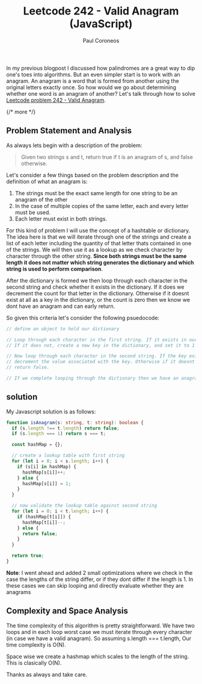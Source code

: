 ﻿---
title: "Leetcode 242 - Valid Anagram (JavaScript)"
description: "My solution and explanation of Leetcode number 242 - Valid Anagram."
pubDate: 2024-11-17
author: "Paul Coroneos"
tags: ["leetcode", "anagram", "hashmap"]
---

In my previous blogpost I discussed how palindromes are a great way to dip one's toes into algorithms. But an even simpler start is to work with an anagram. An anagram is a word that is formed from another using the original letters exactly once. So how would we go about determining whether one word is an anagram of another? Let's talk through how to solve [Leetcode problem 242 - Valid Anagram](https://leetcode.com/problems/valid-anagram/description/).

{/* more */}

## Problem Statement and Analysis

As always lets begin with a description of the problem:

> Given two strings s and t, return true if t is an anagram of s, and false otherwise.

Let's consider a few things based on the problem description and the definition of what an anagram is:

1. The strings must be the exact same length for one string to be an anagram of the other
2. In the case of multiple copies of the same letter, each and every letter must be used.
3. Each letter must exist in both strings.

For this kind of problem I will use the concept of a hashtable or dictionary. The idea here is that we will iterate through one of the strings and create a list of each letter including the quantity of that letter thats contained in one of the strings. We will then use it as a lookup as we check character by character through the other string. **Since both strings must be the same length it does not matter which string generates the dictionary and which string is used to perform comparison**.

After the dictionary is formed we then loop through each character in the second string and check whether it exists in the dictionary. If it does we decrement the count for that letter in the dictionary. Otherwise if it doesnt exist at all as a key in the dictionary, or the count is zero then we know we dont have an anagram and can early return.

So given this criteria let's consider the following psuedocode:

```ts
// define an object to hold our dictionary

// Loop through each character in the first string. If it exists in our dictionary, increment the count for that key by one.
// If it does not, create a new key in the dictionary, and set it to 1

// Now loop through each character in the second string. If the key exists and its value is greater than 0,
// decrement the value associated with the key. Otherwise if it doesnt exist or the entry for that key in the dictionary is zero,
// return false.

// If we complete looping through the dictionary then we have an anagram. Return true.
```

## solution

My Javascript solution is as follows:

```ts
function isAnagram(s: string, t: string): boolean {
  if (s.length !== t.length) return false;
  if (s.length === 1) return s === t;

  const hashMap = {};

  // create a lookup table with first string
  for (let i = 0; i < s.length; i++) {
    if (s[i] in hashMap) {
      hashMap[s[i]]++;
    } else {
      hashMap[s[i]] = 1;
    }
  }

  // now validate the lookup table against second string
  for (let i = 0; i < t.length; i++) {
    if (hashMap[t[i]]) {
      hashMap[t[i]]--;
    } else {
      return false;
    }
  }

  return true;
}
```

**Note**: I went ahead and added 2 small optimizations where we check in the case the lengths of the string differ, or if they dont differ if the length is 1. In these cases we can skip looping and directly evaluate whether they are anagrams

## Complexity and Space Analysis

The time complexity of this algorithm is pretty straightforward. We have two loops and in each loop worst case we must iterate through every character (in case we have a valid anagram). So assuming s.length === t.length, Our time complexity is O(N).

Space wise we create a hashmap which scales to the length of the string. This is clasically O(N).

Thanks as always and take care.

